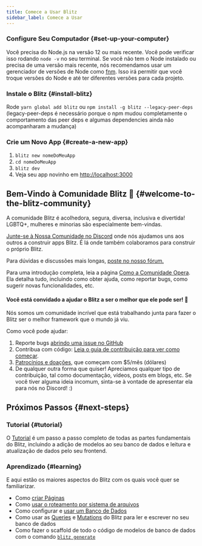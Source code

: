 ```yaml
---
title: Comece a Usar Blitz
sidebar_label: Comece a Usar
---
```


### Configure Seu Computador {#set-up-your-computer}

Você precisa do Node.js na versão 12 ou mais recente. Você pode verificar
isso rodando `node -v` no seu terminal. Se você não tem o Node instalado
ou precisa de uma versão mais recente, nós recomendamos usar um
gerenciador de versões de Node como [fnm](https://github.com/Schniz/fnm).
Isso irá permitir que você troque versões do Node e até ter diferentes
versões para cada projeto.

### Instale o Blitz {#install-blitz}

Rode `yarn global add blitz` ou `npm install -g blitz --legacy-peer-deps`
(legacy-peer-deps é necessário porque o npm mudou completamente o
comportamento das peer deps e algumas dependencies ainda não acompanharam
a mudança)

### Crie um Novo App {#create-a-new-app}

1. `blitz new nomeDoMeuApp`
2. `cd nomeDoMeuApp`
3. `blitz dev`
4. Veja seu app novinho em [http://localhost:3000](http://localhost:3000)

## Bem-Vindo à Comunidade Blitz 👋 {#welcome-to-the-blitz-community}

A comunidade Blitz é acolhedora, segura, diversa, inclusiva e divertida!
LGBTQ+, mulheres e minorias são especialmente bem-vindas.

[Junte-se à Nossa Comunidade no Discord](https://discord.blitzjs.com) onde
nós ajudamos uns aos outros a construir apps Blitz. É lá onde também
colaboramos para construir o próprio Blitz.

Para dúvidas e discussões mais longas,
[poste no nosso fórum.](https://github.com/blitz-js/blitz/discussions)

Para uma introdução completa, leia a página
[Como a Comunidade Opera](./how-the-community-operates). Ela detalha tudo,
incluindo como obter ajuda, como reportar bugs, como sugerir novas
funcionalidades, etc.

#### Você está convidado a ajudar o Blitz a ser o melhor que ele pode ser! 🤝

Nós somos um comunidade incrível que está trabalhando junta para fazer o
Blitz ser o melhor framework que o mundo já viu.

Como você pode ajudar:

1. Reporte bugs
   [abrindo uma issue no GitHub](https://github.com/blitz-js/blitz/issues/new/choose)
1. Contribua com código:
   [Leia o guia de contribuição para ver como começar](./contributing).
1. [Patrocínios e doações](https://github.com/blitz-js/blitz#sponsors-and-donations),
   que começam com $5/mês (dólares)
1. De qualquer outra forma que quiser! Apreciamos qualquer tipo de
   contribuição, tal como documentação, vídeos, posts em blogs, etc. Se
   você tiver alguma ideia incomum, sinta-se à vontade de apresentar ela
   para nós no Discord! :)

## Próximos Passos {#next-steps}

### Tutorial {#tutorial}

O [Tutorial](./tutorial) é um passo a passo completo de todas as partes
fundamentais do Blitz, incluindo a adição de modelos ao seu banco de dados
e leitura e atualização de dados pelo seu frontend.

### Aprendizado {#learning}

E aqui estão os maiores aspectos do Blitz com os quais você quer se
familiarizar.

- Como [criar Páginas](./pages)
- Como [usar o roteamento por sistema de arquivos](./routing)
- Como configurar e [usar um Banco de Dados](./database-overview)
- Como usar as [Queries](./query-resolvers) e
  [Mutations](./mutation-resolvers) do Blitz para ler e escrever no seu
  banco de dados
- Como fazer o scaffold de todo o código de modelos de banco de dados com
  o comando [`blitz generate`](./cli-generate)
